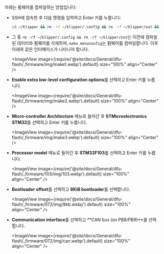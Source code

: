 아래는 펌웨어를 컴파일하는 방법입니다:
* SSH에 접속한 후 다음 명령을 입력하고 Enter 키를 누릅니다:

    ```bash
    cd ~/klipper && rm -rf ~/klipper/.config && rm -rf ~/klipper/out && make menuconfig
    ```

* 그 중 `rm -rf ~/klipper/.config && rm -rf ~/klipper/out`는 이전에 컴파일된 데이터와 펌웨어를 삭제하며, `make menuconfig`는 펌웨어를 컴파일합니다. 이후 아래와 같은 인터페이스가 나타나야 합니다.

    <ImageView image={require('@site/docs/General/dfu-flash/_firmware/img/make1.webp').default} size="100%" align="Center" />

* **Enable extra low-level configuration options**를 선택하고 Enter 키를 누릅니다.

    <ImageView image={require('@site/docs/General/dfu-flash/_firmware/img/make2.webp').default} size="100%" align="Center" />

* **Micro-controller Architecture** 메뉴로 들어간 후 **STMicroelectronics STM32**를 선택하고 Enter 키를 누릅니다.

    <ImageView image={require('@site/docs/General/dfu-flash/_firmware/img/make3.webp').default} size="100%" align="Center" />

* **Processor model** 메뉴로 들어간 후 **STM32F103**를 선택하고 Enter 키를 누릅니다.

    <ImageView image={require('@site/docs/General/dfu-flash/_firmware/103/img/103.webp').default} size="100%" align="Center" />

* **Bootloader offset**를 선택하고 **8KiB bootloader**를 선택합니다.

    <ImageView image={require('@site/docs/General/dfu-flash/_firmware/072/img/8kb.webp').default} size="100%" align="Center" />

* **Communication interface**를 선택하고 **CAN bus (on PB8/PB9)**를 선택합니다.

    <ImageView image={require('@site/docs/General/dfu-flash/_firmware/072/img/can.webp').default} size="100%" align="Center" />
